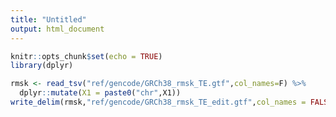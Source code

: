 ```yaml
---
title: "Untitled"
output: html_document
---
```


```r
knitr::opts_chunk$set(echo = TRUE)
library(dplyr)
```

```r
rmsk <- read_tsv("ref/gencode/GRCh38_rmsk_TE.gtf",col_names=F) %>%
  dplyr::mutate(X1 = paste0("chr",X1))
write_delim(rmsk,"ref/gencode/GRCh38_rmsk_TE_edit.gtf",col_names = FALSE, delim="\t")
```

